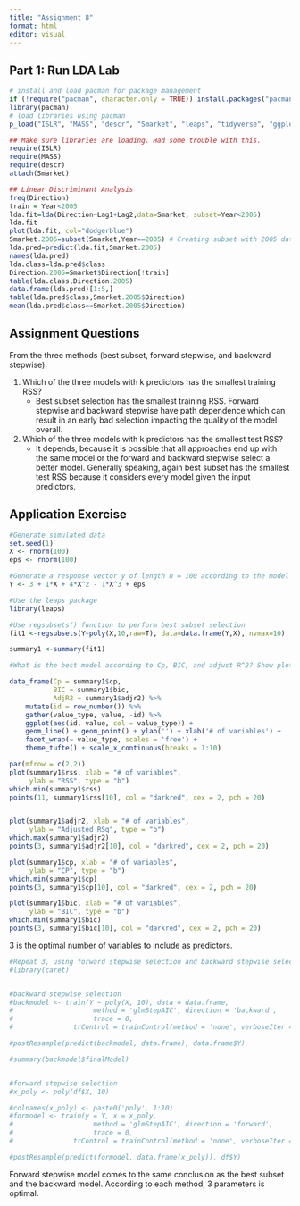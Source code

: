 ---
title: "Assignment 8"
format: html
editor: visual
---

## Part 1: Run LDA Lab

```{r}
# install and load pacman for package management
if (!require("pacman", character.only = TRUE)) install.packages("pacman")
library(pacman)
# load libraries using pacman
p_load("ISLR", "MASS", "descr", "Smarket", "leaps", "tidyverse", "ggplot2", "ggthemes", "caret", "BiocManager")
```

```{r}
## Make sure libraries are loading. Had some trouble with this. 
require(ISLR)
require(MASS)
require(descr)
attach(Smarket)

## Linear Discriminant Analysis
freq(Direction)
train = Year<2005
lda.fit=lda(Direction~Lag1+Lag2,data=Smarket, subset=Year<2005)
lda.fit
plot(lda.fit, col="dodgerblue")
Smarket.2005=subset(Smarket,Year==2005) # Creating subset with 2005 data for prediction
lda.pred=predict(lda.fit,Smarket.2005)
names(lda.pred)
lda.class=lda.pred$class
Direction.2005=Smarket$Direction[!train] 
table(lda.class,Direction.2005) 
data.frame(lda.pred)[1:5,]
table(lda.pred$class,Smarket.2005$Direction)
mean(lda.pred$class==Smarket.2005$Direction)
```

## Assignment Questions

From the three methods (best subset, forward stepwise, and backward stepwise):

1.  Which of the three models with k predictors has the smallest training RSS?
    -   Best subset selection has the smallest training RSS. Forward stepwise and backward stepwise have path dependence which can result in an early bad selection impacting the quality of the model overall.
2.  Which of the three models with k predictors has the smallest test RSS?
    -   It depends, because it is possible that all approaches end up with the same model or the forward and backward stepwise select a better model. Generally speaking, again best subset has the smallest test RSS because it considers every model given the input predictors.

## Application Exercise

```{r}
#Generate simulated data 
set.seed(1)
X <- rnorm(100)
eps <- rnorm(100)

```

```{r}
#Generate a response vector y of length n = 100 according to the model
Y <- 3 + 1*X + 4*X^2 - 1*X^3 + eps
```

```{r}
#Use the leaps package 
library(leaps)
```

```{r}
#Use regsubsets() function to perform best subset selection
fit1 <-regsubsets(Y~poly(X,10,raw=T), data=data.frame(Y,X), nvmax=10)

summary1 <-summary(fit1)
```

```{r}
#What is the best model according to Cp, BIC, and adjust R^2? Show plots and report coefficients. 

data_frame(Cp = summary1$cp,
           BIC = summary1$bic,
           AdjR2 = summary1$adjr2) %>%
    mutate(id = row_number()) %>%
    gather(value_type, value, -id) %>%
    ggplot(aes(id, value, col = value_type)) +
    geom_line() + geom_point() + ylab('') + xlab('# of variables') +
    facet_wrap(~ value_type, scales = 'free') +
    theme_tufte() + scale_x_continuous(breaks = 1:10)

par(mfrow = c(2,2))
plot(summary1$rss, xlab = "# of variables", 
     ylab = "RSS", type = "b")
which.min(summary1$rss)
points(11, summary1$rss[10], col = "darkred", cex = 2, pch = 20)


plot(summary1$adjr2, xlab = "# of variables",
     ylab = "Adjusted RSq", type = "b")
which.max(summary1$adjr2)
points(3, summary1$adjr2[10], col = "darkred", cex = 2, pch = 20)

plot(summary1$cp, xlab = "# of variables", 
     ylab = "CP", type = "b")
which.min(summary1$cp)
points(3, summary1$cp[10], col = "darkred", cex = 2, pch = 20)

plot(summary1$bic, xlab = "# of variables", 
     ylab = "BIC", type = "b")
which.min(summary1$bic)
points(3, summary1$bic[10], col = "darkred", cex = 2, pch = 20)
```

3 is the optimal number of variables to include as predictors.

```{r}
#Repeat 3, using forward stepwise selection and backward stepwise selection
#library(caret)


#backward stepwise selection
#backmodel <- train(Y ~ poly(X, 10), data = data.frame, 
#                    method = 'glmStepAIC', direction = 'backward', 
#                    trace = 0,
#               trControl = trainControl(method = 'none', verboseIter = FALSE))

#postResample(predict(backmodel, data.frame), data.frame$Y)

#summary(backmodel$finalModel)


#forward stepwise selection 
#x_poly <- poly(df$X, 10)

#colnames(x_poly) <- paste0('poly', 1:10)
#formodel <- train(y = Y, x = x_poly,
#                    method = 'glmStepAIC', direction = 'forward',
#                    trace = 0,
#               trControl = trainControl(method = 'none', verboseIter = FALSE))

#postResample(predict(formodel, data.frame(x_poly)), df$Y)
```

Forward stepwise model comes to the same conclusion as the best subset and the backward model. According to each method, 3 parameters is optimal.
